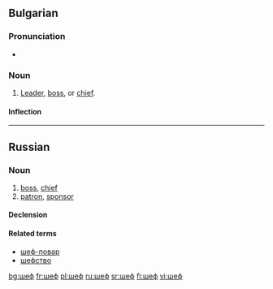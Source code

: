 ==Bulgarian==

===Pronunciation===
* {{IPA|/ʃɛf/|lang=bg}}

===Noun===
{{infl|bg|noun|g=m|tr=shef}}

# [[leader|Leader]], [[boss]], or [[chief]].

====Inflection====
{{bg-noun-m-ove}}

----

==Russian==

===Noun===
{{infl|ru|noun|tr=šef|g=m|sc=Cyrl}}

# [[boss]], [[chief]]
# [[patron]], [[sponsor]]

====Declension====
{{ru-noun1|шеф|ше́фа|ше́фы|ше́фов|ше́фу|ше́фам|ше́фа|ше́фов|ше́фом|ше́фами|о ше́фе|о ше́фах}}

====Related terms====
* [[шеф-повар]]
* [[шефство]]

[[bg:шеф]]
[[fr:шеф]]
[[pl:шеф]]
[[ru:шеф]]
[[sr:шеф]]
[[fi:шеф]]
[[vi:шеф]]